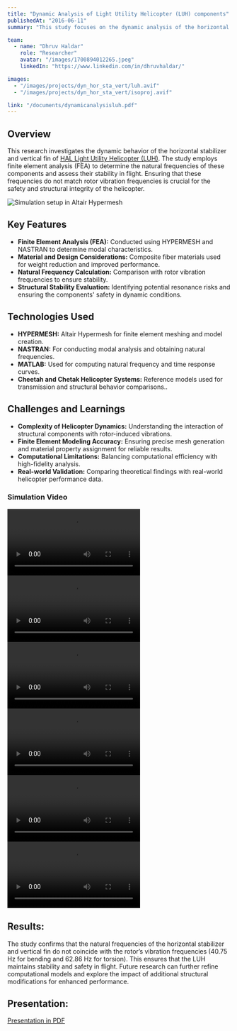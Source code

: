 ```yaml
---
title: "Dynamic Analysis of Light Utility Helicopter (LUH) components"
publishedAt: "2016-06-11"
summary: "This study focuses on the dynamic analysis of the horizontal stabilizer and vertical fin of a Light Utility Helicopter (LUH) using finite element methods. The research aims to determine natural frequencies to ensure stability and safety in flight."

team:
  - name: "Dhruv Haldar"
    role: "Researcher"
    avatar: "/images/1700894012265.jpeg"
    linkedIn: "https://www.linkedin.com/in/dhruvhaldar/"

images:
  - "/images/projects/dyn_hor_sta_vert/luh.avif"  
  - "/images/projects/dyn_hor_sta_vert/isoproj.avif"

link: "/documents/dynamicanalysisluh.pdf"
---
```


## Overview

This research investigates the dynamic behavior of the horizontal stabilizer and vertical fin of [HAL Light Utility Helicopter (LUH)](https://en.wikipedia.org/wiki/HAL_Light_Utility_Helicopter). The study employs finite element analysis (FEA) to determine the natural frequencies of these components and assess their stability in flight. Ensuring that these frequencies do not match rotor vibration frequencies is crucial for the safety and structural integrity of the helicopter.

![Simulation setup in Altair Hypermesh](/images/projects/dyn_hor_sta_vert/isoproj.avif)

## Key Features

- **Finite Element Analysis (FEA):** Conducted using HYPERMESH and NASTRAN to determine modal characteristics.
- **Material and Design Considerations:** Composite fiber materials used for weight reduction and improved performance.
- **Natural Frequency Calculation:** Comparison with rotor vibration frequencies to ensure stability.
- **Structural Stability Evaluation:** Identifying potential resonance risks and ensuring the components' safety in dynamic conditions.

## Technologies Used

- **HYPERMESH:** Altair Hypermesh for finite element meshing and model creation.
- **NASTRAN:** For conducting modal analysis and obtaining natural frequencies.
- **MATLAB:** Used for computing natural frequency and time response curves.
- **Cheetah and Chetak Helicopter Systems:** Reference models used for transmission and structural behavior comparisons..

## Challenges and Learnings

- **Complexity of Helicopter Dynamics:** Understanding the interaction of structural components with rotor-induced vibrations.
- **Finite Element Modeling Accuracy:** Ensuring precise mesh generation and material property assignment for reliable results.
- **Computational Limitations:** Balancing computational efficiency with high-fidelity analysis.
- **Real-world Validation:** Comparing theoretical findings with real-world helicopter performance data.

### Simulation Video
<video autoplay controls>
  <source src="/images/projects/dyn_hor_sta_vert/media1.webm" type="video/webm" />
  Your browser does not support the video tag.
</video>
<video autoplay controls>
  <source src="/images/projects/dyn_hor_sta_vert/media2.webm" type="video/webm" />
</video>
<video autoplay controls>
  <source src="/images/projects/dyn_hor_sta_vert/media3.webm" type="video/webm" />
</video>
<video autoplay controls>
  <source src="/images/projects/dyn_hor_sta_vert/media4.webm" type="video/webm" />
</video>
<video autoplay controls>
  <source src="/images/projects/dyn_hor_sta_vert/media5.webm" type="video/webm" />
  </video>
<video autoplay controls>
  <source src="/images/projects/dyn_hor_sta_vert/media6.webm" type="video/webm" />
</video>

## Results:

The study confirms that the natural frequencies of the horizontal stabilizer and vertical fin do not coincide with the rotor’s vibration frequencies (40.75 Hz for bending and 62.86 Hz for torsion). This ensures that the LUH maintains stability and safety in flight. Future research can further refine computational models and explore the impact of additional structural modifications for enhanced performance.

## Presentation:
[Presentation in PDF](https://dhruvhaldar-preview.vercel.app/documents/DynamicAnalysisofHorizontalStabilizerandVerticalFinppt.pdf)